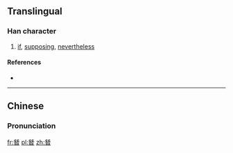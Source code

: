 ==Translingual==

===Han character===
{{Han char|rn=73|rad=曰|as=08|sn=12|four=1160<sub>1</sub>|canj=一山日 (MUA)|ids=⿱⿰[[旡]]旡[[曰]]}}

# [[if]], [[supposing]], [[nevertheless]]

====References====
* {{Han ref|kx=0503.070|dkj=14302|dj=0878.010|hdz=21518.020|uh=6701|ud=26369|bh=D9A9|bd=55721}}

----

==Chinese==
{{zh-forms}}

===Pronunciation===
{{zh-pron
|m=cǎn
|c=caam2
|mc=y
|oc=y
|ma=
|cat=conj,v,adv
}}

[[fr:朁]]
[[pl:朁]]
[[zh:朁]]